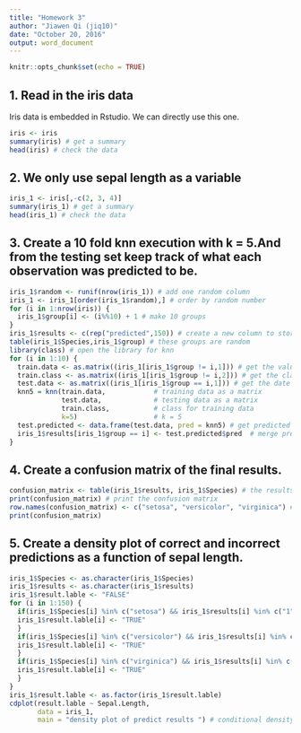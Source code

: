 ```yaml
---
title: "Homework 3"
author: "Jiawen Qi (jiq10)"
date: "October 20, 2016"
output: word_document
---
```


```r
knitr::opts_chunk$set(echo = TRUE)
```

## 1. Read in the iris data

Iris data is embedded in Rstudio. We can directly use this one.

```r
iris <- iris
summary(iris) # get a summary
head(iris) # check the data
```

## 2. We only use sepal length as a variable

```r
iris_1 <- iris[,-c(2, 3, 4)]
summary(iris_1) # get a summary
head(iris_1) # check the data
```

## 3. Create a 10 fold knn execution with k = 5.And from the testing set keep track of what each observation was predicted to be.

```r
iris_1$random <- runif(nrow(iris_1)) # add one random column
iris_1 <- iris_1[order(iris_1$random),] # order by random number
for (i in 1:nrow(iris)) {
  iris_1$group[i] <- (i%%10) + 1 # make 10 groups
}
iris_1$results <- c(rep("predicted",150)) # create a new column to store the predict result
table(iris_1$Species,iris_1$group) # these groups are random
library(class) # open the library for knn
for (i in 1:10) {
  train.data <- as.matrix((iris_1[iris_1$group != i,1])) # get the value of sepal length
  train.class <- as.matrix((iris_1[iris_1$group != i,2])) # get the class
  test.data <- as.matrix((iris_1[iris_1$group == i,1])) # get the date to be predicted
  knn5 = knn(train.data,            # training data as a matrix
             test.data,             # testing data as a matrix
             train.class,           # class for training data
             k=5)                   # k = 5
  test.predicted <- data.frame(test.data, pred = knn5) # get predicted values for test
  iris_1$results[iris_1$group == i] <- test.predicted$pred  # merge predicted into iris
}
```

## 4. Create a confusion matrix of the final results.

```r
confusion_matrix <- table(iris_1$results, iris_1$Species) # the results matrix
print(confusion_matrix) # print the confusion matrix
row.names(confusion_matrix) <- c("setosa", "versicolor", "virginica") # change the row name and print again
print(confusion_matrix)
```

## 5. Create a density plot of correct and incorrect predictions as a function of sepal length.

```r
iris_1$Species <- as.character(iris_1$Species)
iris_1$results <- as.character(iris_1$results)
iris_1$result.lable <- "FALSE" 
for (i in 1:150) {
  if(iris_1$Species[i] %in% c("setosa") && iris_1$results[i] %in% c("1")) {
  iris_1$result.lable[i] <- "TRUE" 
  }
  if(iris_1$Species[i] %in% c("versicolor") && iris_1$results[i] %in% c("2")) {
  iris_1$result.lable[i] <- "TRUE" 
  }
  if(iris_1$Species[i] %in% c("virginica") && iris_1$results[i] %in% c("3")) {
  iris_1$result.lable[i] <- "TRUE" 
  }
}
iris_1$result.lable <- as.factor(iris_1$result.lable)
cdplot(result.lable ~ Sepal.Length, 
       data = iris_1, 
       main = "density plot of predict results ") # conditional density plot
```